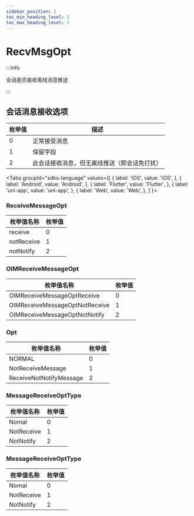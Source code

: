 ```yaml
---
sidebar_position: 2
toc_min_heading_level: 2
toc_max_heading_level: 2
---
```


# RecvMsgOpt

:::info

会话是否接收离线消息推送

:::

## 会话消息接收选项

| 枚举值 | 描述                   |
| ------ | ---------------------- |
| 0      | 正常接受消息 |
| 1      |   保留字段  |
| 2      |     此会话接收消息，但无离线推送（即会话免打扰） |

<Tabs
groupId="sdks-language"
values={[
{ label: 'iOS', value: 'iOS', },
{ label: 'Android', value: 'Android', },
{ label: 'Flutter', value: 'Flutter', },
{ label: 'uni-app', value: 'uni-app', },
{ label: 'Web', value: 'Web', },
]
}>

<TabItem value="Flutter">

### ReceiveMessageOpt

| 枚举值名称                     | 枚举值 |
| ------------------------------ | ------ |
| receive    | 0      |
| notReceive | 1      |
| notNotify  | 2      |

</TabItem>

<TabItem value="iOS">

### OIMReceiveMessageOpt

| 枚举值名称                     | 枚举值 |
| ------------------------------ | ------ |
| OIMReceiveMessageOptReceive    | 0      |
| OIMReceiveMessageOptNotReceive | 1      |
| OIMReceiveMessageOptNotNotify  | 2      |

</TabItem>

<TabItem value="Android">

###  Opt

| 枚举值名称                     | 枚举值 |
| ------------------------------ | ------ |
| NORMAL    | 0      |
| NotReceiveMessage | 1      |
| ReceiveNotNotifyMessage  | 2      |

</TabItem>

<TabItem value="Web">

### MessageReceiveOptType

| 枚举值名称 | 枚举值 |
| ---------- | ------ |
| Nomal      | 0      |
| NotReceive | 1      |
| NotNotify  | 2      |

</TabItem>

<TabItem value="uni-app">

### MessageReceiveOptType

| 枚举值名称 | 枚举值 |
| ---------- | ------ |
| Nomal      | 0      |
| NotReceive | 1      |
| NotNotify  | 2      |

</TabItem>

</Tabs>
